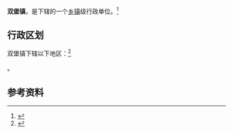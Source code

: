 {{中国乡级行政区|52/04/02/104/000}}

'''双堡镇'''，是{{PRC admin/fullname|52/04/02/104/000|3}}下辖的一个[[乡镇|乡镇]]级行政单位。<ref>{{PRC admin/ref sgc|{{PRC admin/parent|52/04/02/104/000}}}}</ref>

== 行政区划 ==

双堡镇下辖以下地区：<ref>{{PRC admin/ref sgc|52/04/02/104/000}}</ref>

{{PRC admin/children|52/04/02/104/000}}。

== 参考资料 ==

{{reflist}}

{{行政区划小作品}}
{{PRC admin/navcat|52/04/02/104/000}}